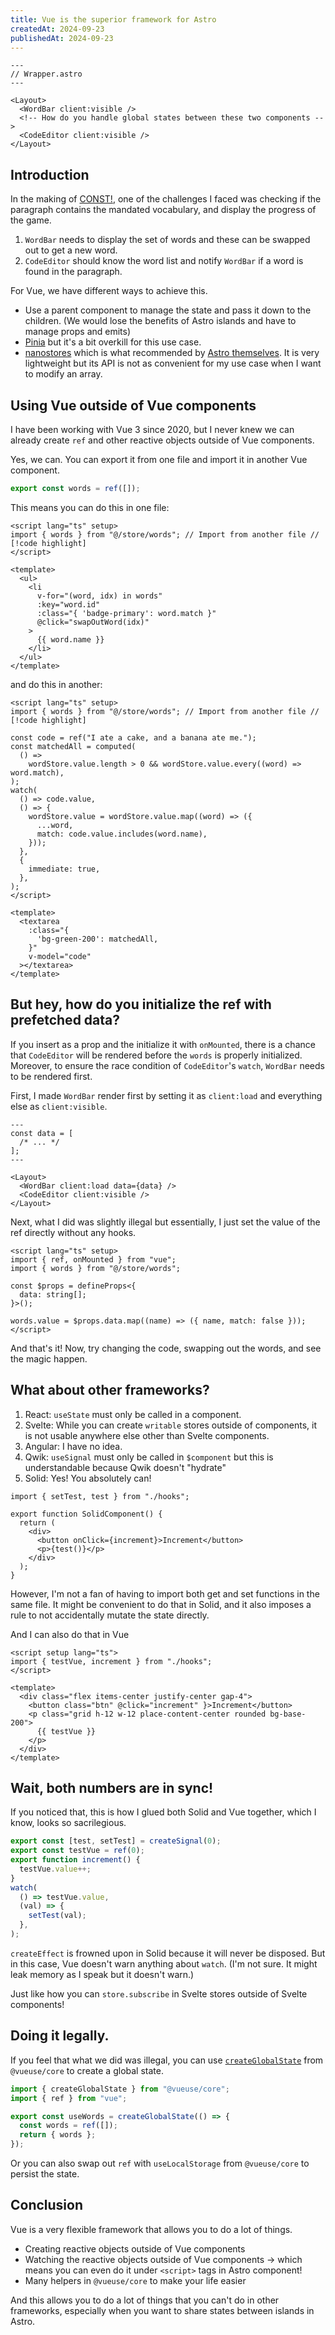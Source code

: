 ```yaml
---
title: Vue is the superior framework for Astro
createdAt: 2024-09-23
publishedAt: 2024-09-23
---
```



```astro
---
// Wrapper.astro
---

<Layout>
  <WordBar client:visible />
  <!-- How do you handle global states between these two components -->
  <CodeEditor client:visible />
</Layout>
```

## Introduction

In the making of [CONST!](https://const.qttn.dev), one of the challenges
I faced was checking if the paragraph contains the mandated vocabulary, and
display the progress of the game.

1. `WordBar` needs to display the set of words and these can be swapped out to get a new word.
2. `CodeEditor` should know the word list and notify `WordBar` if a word is found in the paragraph.

For Vue, we have different ways to achieve this.

- Use a parent component to manage the state and pass it down to the children.
  (We would lose the benefits of Astro islands and have to manage props and emits)
- [Pinia](https://pinia.vuejs.org/) but it's a bit overkill for this use case.
- [nanostores](https://github.com/nanostores/nanostores) which is what recommended by [Astro themselves](https://docs.astro.build/en/recipes/sharing-state-islands/).
  It is very lightweight but its API is not as convenient for my use case when I want to modify an array.

## Using Vue outside of Vue components

I have been working with Vue 3 since 2020, but I never knew we can already create `ref` and other reactive objects outside of Vue components.

Yes, we can.
You can export it from one file and import it in another Vue component.

```ts
export const words = ref([]);
```

This means you can do this in one file:

```vue
<script lang="ts" setup>
import { words } from "@/store/words"; // Import from another file // [!code highlight]
</script>

<template>
  <ul>
    <li
      v-for="(word, idx) in words"
      :key="word.id"
      :class="{ 'badge-primary': word.match }"
      @click="swapOutWord(idx)"
    >
      {{ word.name }}
    </li>
  </ul>
</template>
```

and do this in another:

```vue
<script lang="ts" setup>
import { words } from "@/store/words"; // Import from another file // [!code highlight]

const code = ref("I ate a cake, and a banana ate me.");
const matchedAll = computed(
  () =>
    wordStore.value.length > 0 && wordStore.value.every((word) => word.match),
);
watch(
  () => code.value,
  () => {
    wordStore.value = wordStore.value.map((word) => ({
      ...word,
      match: code.value.includes(word.name),
    }));
  },
  {
    immediate: true,
  },
);
</script>

<template>
  <textarea
    :class="{
      'bg-green-200': matchedAll,
    }"
    v-model="code"
  ></textarea>
</template>
```

## But hey, how do you initialize the ref with prefetched data?

If you insert as a prop and the initialize it with `onMounted`,
there is a chance that `CodeEditor` will be rendered before the `words` is
properly initialized. Moreover, to ensure the race condition of `CodeEditor`'s
`watch`, `WordBar` needs to be rendered first.

First, I made `WordBar` render first by setting it as `client:load`
and everything else as `client:visible`.

```astro /client:load data={data}/
---
const data = [
  /* ... */
];
---

<Layout>
  <WordBar client:load data={data} />
  <CodeEditor client:visible />
</Layout>
```

Next, what I did was slightly illegal but essentially,
I just set the value of the ref directly without any hooks.

```vue
<script lang="ts" setup>
import { ref, onMounted } from "vue";
import { words } from "@/store/words";

const $props = defineProps<{
  data: string[];
}>();

words.value = $props.data.map((name) => ({ name, match: false }));
</script>
```

And that's it! Now, try changing the code, swapping out the words, and see the magic happen.

<Wrapper1 />

## What about other frameworks?

1. React: `useState` must only be called in a component.
2. Svelte: While you can create `writable` stores outside of components, it is not 
   usable anywhere else other than Svelte components.
3. Angular: I have no idea.
4. Qwik: `useSignal` must only be called in `$component` but this is understandable
   because Qwik doesn't "hydrate"
5. Solid: Yes! You absolutely can!

```tsx
import { setTest, test } from "./hooks";

export function SolidComponent() {
  return (
    <div>
      <button onClick={increment}>Increment</button>
      <p>{test()}</p>
    </div>
  );
}
```


<SolidComponent client:visible />

However, I'm not a fan of having to import both get and set functions in the same file.
It might be convenient to do that in Solid, and it also imposes a rule to not accidentally
mutate the state directly.

And I can also do that in Vue

```vue
<script setup lang="ts">
import { testVue, increment } from "./hooks";
</script>

<template>
  <div class="flex items-center justify-center gap-4">
    <button class="btn" @click="increment" }>Increment</button>
    <p class="grid h-12 w-12 place-content-center rounded bg-base-200">
      {{ testVue }}
    </p>
  </div>
</template>
```


<SolidInVue client:visible />

## Wait, both numbers are in sync!

If you noticed that, this is how I glued both Solid and Vue together,
which I know, looks so sacrilegious.

```ts
export const [test, setTest] = createSignal(0);
export const testVue = ref(0);
export function increment() {
  testVue.value++;
}
watch(
  () => testVue.value,
  (val) => {
    setTest(val);
  },
);
```

`createEffect` is frowned upon in Solid because it will never be disposed.
But in this case, Vue doesn't warn anything about `watch`. (I'm not sure. It might
leak memory as I speak but it doesn't warn.)

Just like how you can `store.subscribe` in Svelte stores outside of Svelte components!

## Doing it legally.

If you feel that what we did was illegal, you can use [`createGlobalState`](https://vueuse.org/shared/createGlobalState/#without-persistence-store-in-memory)
from `@vueuse/core` to create a global state.

```ts
import { createGlobalState } from "@vueuse/core";
import { ref } from "vue";

export const useWords = createGlobalState(() => {
  const words = ref([]);
  return { words };
});
```

Or you can also swap out `ref` with `useLocalStorage` from `@vueuse/core` to persist the state.

## Conclusion

Vue is a very flexible framework that allows you to do a lot of things.

- Creating reactive objects outside of Vue components
- Watching the reactive objects outside of Vue components → which means you can
  even do it under `<script>` tags in Astro component!
- Many helpers in `@vueuse/core` to make your life easier

And this allows you to do a lot of things that you can't do in other frameworks,
especially when you want to share states between islands in Astro.
